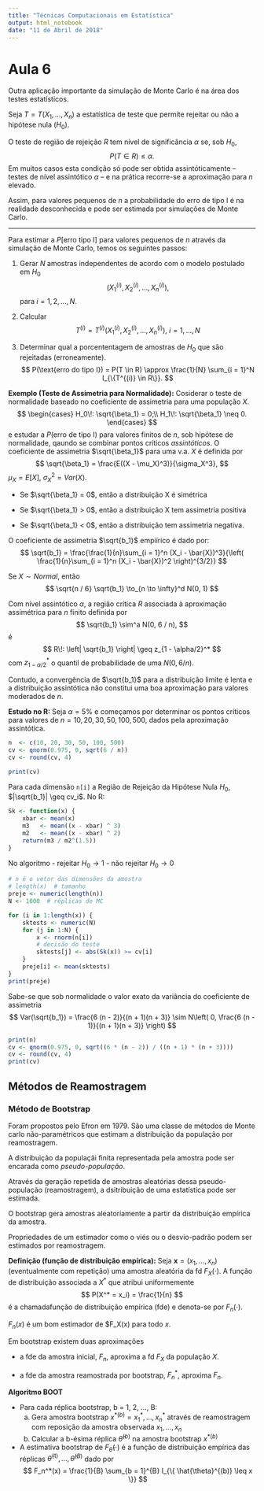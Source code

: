 ```yaml
---
title: "Técnicas Computacionais em Estatística"
output: html_notebook
date: "11 de Abril de 2018"
---
```


# Aula 6

Outra aplicação importante da simulação de Monte Carlo é na área dos testes estatísticos.

Seja $T = T(X_1, \dotsc, X_n)$ a estatística de teste que permite rejeitar ou não a hipótese nula ($H_0$).

O teste de região de rejeição $R$ tem nível de significância $\alpha$ se, sob $H_0$,
$$
	P(T \in R) \leq \alpha.
$$
Em muitos casos esta condição só pode ser obtida assintóticamente -- testes de nível assintótico $\alpha$ -- e na prática recorre-se a aproximação para $n$ elevado.

Assim, para valores pequenos de $n$ a probabilidade do erro de tipo I é na realidade desconhecida e pode ser estimada por simulações de Monte Carlo.

---

Para estimar a $P[\text{erro tipo I}]$ para valores pequenos de $n$ através da simulação de Monte Carlo, temos os seguintes passos:

1. Gerar $N$ amostras independentes de acordo com o modelo postulado em $H_0$
$$
	\left( X_1^{(i)}, X_2^{(i)}, \dotsc, X_n^{(i)} \right),
$$
para $i = 1, 2, \dotsc, N$.

2. Calcular
$$
	T^{(i)} = T^{(i)}\left( X_1^{(i)}, X_2^{(i)}, \dotsc, X_n^{(i)} \right),\ i = 1, \dotsc, N
$$

3. Determinar qual a porcententagem de amostras de $H_0$ que são rejeitadas (erroneamente).
$$
	P(\text{erro do tipo I}) = P(T \in R) \approx \frac{1}{N} \sum_{i = 1}^N I_{\{T^{(i)} \in R\}}.
$$

**Exemplo (Teste de Assimetria para Normalidade):**
Cosiderar o teste de normalidade baseado no coeficiente de assimetria para uma população $X$.
$$
	\begin{cases}
		H_0\!: \sqrt{\beta_1} = 0;\\
		H_1\!: \sqrt{\beta_1} \neq 0.
	\end{cases}
$$
e estudar a $P(\text{erro de tipo I})$ para valores finitos de $n$, sob hipótese de normalidade, qaundo se combinar pontos críticos *assintóticos*.
O coeficiente de assimetria $\sqrt{\beta_1}$ para uma v.a. $X$ é definida por
$$
	\sqrt{\beta_1} = \frac{E((X - \mu_X)^3)}{\sigma_X^3},
$$
$\mu_X = E[X]$, $\sigma_X^2 = Var(X)$.

- Se $\sqrt{\beta_1} = 0$, então a distribuição X é simétrica

- Se $\sqrt{\beta_1} > 0$, então a distribuição X tem assimetria positiva

- Se $\sqrt{\beta_1} < 0$, então a distribuição tem assimetria negativa.

O coeficiente de assimetria $\sqrt{b_1}$ empiírico é dado por:
$$
	\sqrt{b_1} = \frac{\frac{1}{n}\sum_{i = 1}^n (X_i - \bar{X})^3}{\left( \frac{1}{n}\sum_{i = 1}^n (X_i - \bar{X})^2 \right)^{3/2}}
$$

Se $X \sim Normal$, então
$$
	\sqrt{n / 6} \sqrt{b_1} \to_{n \to \infty}^d N(0, 1)
$$

Com nível assintótico $\alpha$, a região crítica $R$ associada à aproximação assimétrica para $n$ finito definida por
$$
	\sqrt{b_1} \sim^a N(0, 6 / n),
$$
é
$$
	R\!: \left| \sqrt{b_1} \right| \geq z_{1 - \alpha/2}^*
$$
com $z_{1 - \alpha/2}^*$ o quantil de probabilidade de uma $N(0, 6 / n)$.

Contudo, a convergência de $\sqrt{b_1}$ para a distribuição limite é lenta e a distribuição assintótica não constitui uma boa aproximação para valores moderados de $n$.

**Estudo no R:**
Seja $\alpha = 5\%$ e começamos por determinar os pontos críticos para valores de $n = 10, 20, 30, 50, 100, 500$, dados pela aproximação assintótica.

```r
n  <- c(10, 20, 30, 50, 100, 500)
cv <- qnorm(0.975, 0, sqrt(6 / n))
cv <- round(cv, 4)

print(cv)
```
Para cada dimensão ``n[i]`` a Região de Rejeição da Hipótese Nula $H_0$, $|\sqrt{b_1}| \geq cv_i$.
No R:
```r
Sk <- function(x) {
	xbar <- mean(x)
	m3   <- mean((x - xbar) ^ 3)
	m2   <- mean((x - xbar) ^ 2)
	return(m3 / m2^(1.5))
}
```
No algoritmo
- rejeitar $H_0 \to 1$
- não rejeitar $H_0 \to 0$

```r
# n é o vetor das dimensões da amostra
# length(x)  # tamanho
preje <- numeric(length(n))
N <- 1000  # réplicas de MC

for (i in 1:length(x)) {
	sktests <- numeric(N)
	for (j in 1:N) {
		x <- rnorm(n[i])
		# decisão do teste
		sktests[j] <- abs(Sk(x)) >= cv[i]
	}
	preje[i] <- mean(sktests)
}
print(preje)
```

Sabe-se que sob normalidade o valor exato da variância do coeficiente de assimetria
$$
	Var(\sqrt{b_1}) = \frac{6 (n - 2)}{(n + 1)(n + 3)} \sim N\left( 0, \frac{6 (n - 1)}{(n + 1)(n + 3)} \right)
$$
```r
print(n)
cv <- qnorm(0.975, 0, sqrt((6 * (n - 2)) / ((n + 1) * (n + 3))))
cv <- round(cv, 4)
print(cv)
```


## Métodos de Reamostragem

### Método de Bootstrap

Foram propostos pelo Efron em 1979.
São uma classe de métodos de Monte carlo não-paramétricos que estimam a distribuição da população por reamostragem.

A distribuição da populaçãi finita representada pela amostra pode ser encarada como *pseudo-população*.

Através da geração repetida de amostras aleatórias dessa pseudo-população (reamostragem), a dsitribuição de uma estatística pode ser estimada.

O bootstrap gera amostras aleatoriamente a partir da distribuição empírica da amostra.

Propriedades de um estimador como o viés ou o desvio-padrão podem ser estimados por reamostragem.

**Definição (função de distribuição empírica):**
Seja $\mathbf{x} = (x_1, \dotsc, x_n)$ (eventualmente com repetição) uma amostra aleatória da fd $F_X(\cdot)$.
A função de distribuição associada a $X^*$ que atribui uniformemente
$$
	P(X^* = x_i) = \frac{1}{n}
$$
é a chamadafunção de distribuição empírica (fde) e denota-se por $F_n(\cdot)$.

$F_n(x)$ é um bom estimador de $F_X(x) para todo $x$.

Em bootstrap existem duas aproximações

- a fde da amostra inicial, $F_n$, aproxima a fd $F_X$ da população $X$.

- a fde da amostra reamostrada por bootstrap, $F_n^*$, aproxima $F_n$.


**Algoritmo BOOT**

- Para cada réplica bootstrap, b = 1, 2, ..., B:
	a. Gera amostra bootstrap $x^{*(b)} = x_1^*, ..., x_n^*$ através de reamostragem com reposição da amostra observada $x_1, ..., x_n$
	b. Calcular a b-ésima réplica $\hat{\theta}^{(b)}$ na amostra bootstrap $x^{*(b)}$

- A estimativa bootstrap de $F_{\hat{\theta}}(\cdot)$ é a função de distribuição empírica das réplicas $\hat{\theta}^{(1)}, \dotsc, \hat{\theta}^{(B)}$ dado por
$$
	F_n^*(x) = \frac{1}{B} \sum_{b = 1}^{B} I_{\{ \hat{\theta}^{(b)} \leq x \}}
$$